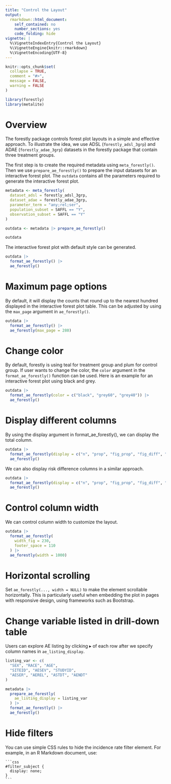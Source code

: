 ```yaml
---
title: "Control the Layout"
output:
  rmarkdown::html_document:
    self_contained: no
    number_sections: yes
    code_folding: hide
vignette: |
  %\VignetteIndexEntry{Control the Layout}
  %\VignetteEngine{knitr::rmarkdown}
  %\VignetteEncoding{UTF-8}
---
```


```r
knitr::opts_chunk$set(
  collapse = TRUE,
  comment = "#>",
  message = FALSE,
  warning = FALSE
)
```

```r
library(forestly)
library(metalite)
```

# Overview

The forestly package controls forest plot layouts in a simple and effective approach.
To illustrate the idea, we use ADSL (`forestly_adsl_3grp`) and
ADAE (`forestly_adae_3grp`) datasets in the forestly package
that contain three treatment groups.

The first step is to create the required metadata using `meta_forestly()`.
Then we use `prepare_ae_forestly()` to prepare the input datasets for an interactive forest plot.
The `outdata` contains all the parameters required to generate the interactive forest plot.

```r
metadata <- meta_forestly(
  dataset_adsl = forestly_adsl_3grp,
  dataset_adae = forestly_adae_3grp,
  parameter_term = "any;rel;ser",
  population_subset = SAFFL == "Y",
  observation_subset = SAFFL == "Y"
)

outdata <- metadata |> prepare_ae_forestly()

outdata
```

The interactive forest plot with default style can be generated.

```r
outdata |>
  format_ae_forestly() |>
  ae_forestly()
```

# Maximum page options

By default, it will display the counts that round up to the nearest hundred displayed in the interactive forest plot table.
This can be adjusted by using the `max_page` argument in `ae_forestly()`.

```r
outdata |>
  format_ae_forestly() |>
  ae_forestly(max_page = 280)
```

# Change color

By default, forestly is using teal for treatment group and plum for control group.
If user wants to change the color,
the `color` argument in the `format_ae_forestly()` function can be used.
Here is an example for an interactive forest plot using black and grey.

```r
outdata |>
  format_ae_forestly(color = c("black", "grey60", "grey40")) |>
  ae_forestly()
```

# Display different columns

By using the display argument in format_ae_forestly(), we can display the total column.

```r
outdata |>
  format_ae_forestly(display = c("n", "prop", "fig_prop", "fig_diff", "total")) |>
  ae_forestly()
```

We can also display risk difference columns in a similar approach.

```r
outdata |>
  format_ae_forestly(display = c("n", "prop", "fig_prop", "fig_diff", "diff")) |>
  ae_forestly()
```

# Control column width

We can control column width to customize the layout.

```r
outdata |>
  format_ae_forestly(
    width_fig = 230,
    footer_space = 110
  ) |>
  ae_forestly(width = 1000)
```

# Horizontal scrolling

Set `ae_forestly(..., width = NULL)` to make the element scrollable horizontally.
This is particularly useful when embedding the plot in pages with responsive
design, using frameworks such as Bootstrap.

# Change variable listed in drill-down table

Users can explore AE listing by clicking $\blacktriangleright$ of each row
after we specify column names in `ae_listing_display`.

```r
listing_var <- c(
  "SEX", "RACE", "AGE",
  "SITEID", "AESEV", "STUDYID",
  "AESER", "AEREL", "ASTDT", "AENDT"
)

metadata |>
  prepare_ae_forestly(
    ae_listing_display = listing_var
  ) |>
  format_ae_forestly() |>
  ae_forestly()
```

# Hide filters

You can use simple CSS rules to hide the incidence rate filter element.
For example, in an R Markdown document, use:

````verbatim
```css
#filter_subject {
  display: none;
}
```
````

